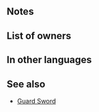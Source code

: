 {{Weapon Infobox
|tagid=SID_カボチャの斧
|weaponType=Axe
|might=10
|range=1
|effect=Inflicts Special cooldown charge -1 on foe per attack during combat. (Only highest value applied. Does not stack.)
|cost=200
|exclusive=0
|statModifiers=0,10,0,0,0
|next=Hack-o'-Lantern+
|promotionRarity=5
|promotionTier=1
|required=Steel Axe
|properties=
}}
==Notes==
{{CooldownChargeMinus}}
==List of owners==
{{Skill Hero List}}
==In other languages==
{{OtherLanguages
|japanese=カボチャの斧
|german=Kürbisaxt
|spanishEU=Hacha calabaza
|spanishLA=Hacha calabaza
|french=Hache-loween
|italian=Ascia zucca
|chineseTW=南瓜斧
|portuguese=Racha abóbora
}}
==See also==
* [[Guard Sword]]
{{Weapons Navbox}}